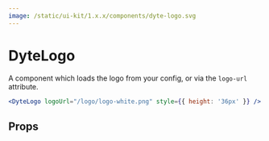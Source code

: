 ```yaml
---
image: /static/ui-kit/1.x.x/components/dyte-logo.svg
---
```


# DyteLogo

A component which loads the logo from your config, or via the `logo-url` attribute.

```jsx live
<DyteLogo logoUrl="/logo/logo-white.png" style={{ height: '36px' }} />
```

## Props

<PropsTable of="dyte-logo" />
